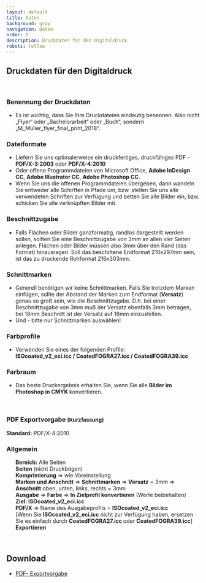 ```yaml
---
layout: default
title: Daten
background: gray
navigation: Daten
order: 5
description: Druckdaten für den Digitaldruck
robots: follow
---
```


<div className="flowing-text">
  <h2>Druckdaten für den Digitaldruck</h2>
  <br/>
  <h3>Benennung der Druckdaten</h3>
  <ul>
    <li>Es ist wichtig, dass Sie Ihre Druckdateien eindeutig benennen.
      Also nicht „Flyer“ oder „Bachelorarbeit“ oder „Buch“, sondern
      „M_Müller_flyer_final_print_2018“.
    </li>
  </ul>
  <h3>Dateiformate</h3>
  <ul>
    <li>Liefern Sie uns optimalerweise ein druckfertiges, druckfähiges PDF
      - <b>PDF/X-3:2003</b> oder <b>PDF/X-4:2010</b></li>
    <li>Oder offene Programmdateien von Microsoft Office, <b>Adobe InDesign CC</b>, <b>Adobe Illustrator CC</b>, <b>Adobe
      Photoshop CC</b>.
    </li>
    <li> Wenn Sie uns die offenen Programmdateien übergeben, dann wandeln Sie entweder alle Schirften in Pfade um,
      bzw.
      stellen Sie uns alle verwendeten Schriften zur Verfügung und betten Sie alle Bilder ein, bzw. schicken Sie
      alle
      verknüpften Bilder mit.
    </li>
  </ul>
  <h3>Beschnittzugabe</h3>
  <ul>
    <li>Falls Flächen oder Bilder ganzformatig, randlos dargestellt werden sollen, sollten Sie eine Beschnittzugabe
      von
      3mm an allen vier Seiten anlegen. Flächen oder Bilder müssen also 3mm über den Rand (das Format) hinausragen.
      Soll das beschittene Endformat 210x297mm sein, ist das zu druckende Rohformat 216x303mm.
    </li>
  </ul>
  <h3>Schnittmarken</h3>
  <ul>
    <li>Generell benötigen wir keine Schnittmarken. Falls Sie trotzdem Marken einfügen, sollte der Abstand der
      Marken
      zum Endformat (<b>Versatz</b>) genau so groß sein, wie die Beschnittzugabe. D.h. bei einer Beschnittzugabe
      von 3mm
      muß der Versatz ebenfalls 3mm betragen, bei 18mm Beschnitt ist der Versatz auf 18mm einzustellen.
    </li>
    <li>Und - bitte nur Schnittmarken auswählen!</li>
  </ul>
  <h3>Farbprofile</h3>
  <ul>
    <li>Verwenden Sie eines der folgenden Profile:</li>
    <b>ISOcoated_v2_eci.icc / CoatedFOGRA27.icc / CoatedFOGRA39.icc</b>

  </ul>
  <h3>Farbraum</h3>
  <ul>
    <li>Das beste Druckergebnis erhalten Sie, wenn Sie alle <b>Bilder im Photoshop in CMYK </b>konvertieren.
    </li>
  </ul>
  <br/>
  <h3>PDF Exportvorgabe <small>(Kurzfassung)</small></h3>
  <b>Standard:</b> PDF/X-4:2010
  <br/>
  <h3>Allgemein</h3>
  <ul>
    <b>Bereich:</b> Alle Seiten
    <br/><b>Seiten</b> (nicht Druckbögen)
    <br/><b>Komprimierung</b> &rArr; wie Voreinstellung
    <br/>
    <b>Marken und Anschnitt</b> &rArr; <b>Schnittmarken</b> &rArr;
    <b>Versatz</b> = 3mm &rArr; <b>Anschnitt</b> oben, unten, links, rechts = 3mm
    <br/><b>Ausgabe</b> &rArr; <b>Farbe</b> &rArr; <b>In Zielprofil konvertieren</b> (Werte
    beibehalten)
    <br/><b>Ziel: ISOcoated_v2_eci.icc</b>
    <br/><b>PDF/X</b> &rArr; Name des Ausgabeprofils = <b>ISOcoated_v2_eci.icc</b>
    <br/>[Wenn Sie <b>ISOcoated_v2_eci.icc</b> nicht zur Verfügung haben, ersetzen Sie es
    einfach
    durch <b> CoatedFOGRA27.icc </b> oder
    <b> CoatedFOGRA39.icc</b>]
    <br/><b>Exportieren</b>
  </ul>
  <br/>
  <h2>Download</h2>
  <ul>
    <li><a href="/images/PDF-Exportvorgabe.pdf" target="_blank">PDF-
      Exportvorgabe</a></li>
  </ul>
</div>
